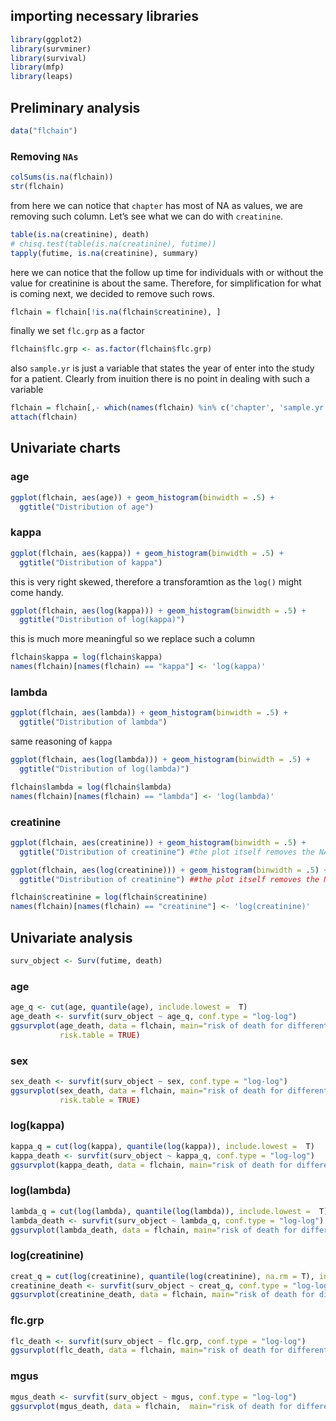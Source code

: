 ## importing necessary libraries

```r
library(ggplot2)
library(survminer)
library(survival)
library(mfp)
library(leaps)
```

## Preliminary analysis

```r
data("flchain")
```

### Removing `NAs`

```r
colSums(is.na(flchain))
str(flchain)
```

from here we can notice that `chapter` has most of NA as values, we are removing such column. Let's see what we can do with `creatinine`.

```r
table(is.na(creatinine), death)
# chisq.test(table(is.na(creatinine), futime)) 
tapply(futime, is.na(creatinine), summary)
```

here we can notice that the follow up time for individuals with or without the value for creatinine is about the same. Therefore, for simplification for what is coming next, we decided to remove such rows.

```r
flchain = flchain[!is.na(flchain$creatinine), ]
```

finally we set `flc.grp` as a factor

```r
flchain$flc.grp <- as.factor(flchain$flc.grp)
```

also `sample.yr` is just a variable that states the year of enter into the study for a patient. Clearly from inuition there is no point in dealing with such a variable

```r
flchain = flchain[,- which(names(flchain) %in% c('chapter', 'sample.yr'))]
attach(flchain)
```

## Univariate charts

### age

```r
ggplot(flchain, aes(age)) + geom_histogram(binwidth = .5) + 
  ggtitle("Distribution of age") 
```

### kappa

```r
ggplot(flchain, aes(kappa)) + geom_histogram(binwidth = .5) + 
  ggtitle("Distribution of kappa")
```

this is very right skewed, therefore a transforamtion as the `log()` might come handy.

```r
ggplot(flchain, aes(log(kappa))) + geom_histogram(binwidth = .5) + 
  ggtitle("Distribution of log(kappa)")
```

this is much more meaningful so we replace such a column

```r
flchain$kappa = log(flchain$kappa)
names(flchain)[names(flchain) == "kappa"] <- 'log(kappa)'
```

### lambda

```r
ggplot(flchain, aes(lambda)) + geom_histogram(binwidth = .5) + 
  ggtitle("Distribution of lambda")
```

same reasoning of `kappa`

```r
ggplot(flchain, aes(log(lambda))) + geom_histogram(binwidth = .5) + 
  ggtitle("Distribution of log(lambda)")
```

```r
flchain$lambda = log(flchain$lambda)
names(flchain)[names(flchain) == "lambda"] <- 'log(lambda)'
```

### creatinine

```r
ggplot(flchain, aes(creatinine)) + geom_histogram(binwidth = .5) + 
  ggtitle("Distribution of creatinine") #the plot itself removes the NA
```

```r
ggplot(flchain, aes(log(creatinine))) + geom_histogram(binwidth = .5) +
  ggtitle("Distribution of creatinine") ##the plot itself removes the NA
```

```r
flchain$creatinine = log(flchain$creatinine)
names(flchain)[names(flchain) == "creatinine"] <- 'log(creatinine)'
```

## Univariate analysis

```r
surv_object <- Surv(futime, death)
```

### age

```r
age_q <- cut(age, quantile(age), include.lowest =  T)
age_death <- survfit(surv_object ~ age_q, conf.type = "log-log")
ggsurvplot(age_death, data = flchain, main="risk of death for different age quantile", 
           risk.table = TRUE)
```

### sex

```r
sex_death <- survfit(surv_object ~ sex, conf.type = "log-log")
ggsurvplot(sex_death, data = flchain, main="risk of death for different age quantile",
           risk.table = TRUE)
```

### log(kappa)

```r
kappa_q = cut(log(kappa), quantile(log(kappa)), include.lowest =  T)
kappa_death <- survfit(surv_object ~ kappa_q, conf.type = "log-log")
ggsurvplot(kappa_death, data = flchain, main="risk of death for different log(kappa) quantile", risk.table = TRUE)
```

### log(lambda)

```r
lambda_q = cut(log(lambda), quantile(log(lambda)), include.lowest =  T)
lambda_death <- survfit(surv_object ~ lambda_q, conf.type = "log-log")
ggsurvplot(lambda_death, data = flchain, main="risk of death for different lambda quantile")
```

### log(creatinine)

```r
creat_q = cut(log(creatinine), quantile(log(creatinine), na.rm = T), include.lowest =  T)
creatinine_death <- survfit(surv_object ~ creat_q, conf.type = "log-log")
ggsurvplot(creatinine_death, data = flchain, main="risk of death for different log(creatinine) quantile")
```
### flc.grp
```r
flc_death <- survfit(surv_object ~ flc.grp, conf.type = "log-log")
ggsurvplot(flc_death, data = flchain, main="risk of death for different flc")
```
### mgus
```r
mgus_death <- survfit(surv_object ~ mgus, conf.type = "log-log")
ggsurvplot(mgus_death, data = flchain,  main="risk of death for different mgus value")
```

